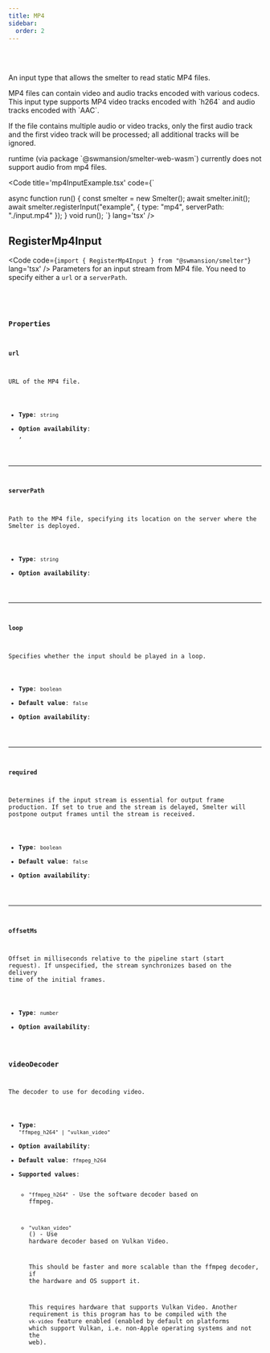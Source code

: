```yaml
---
title: MP4
sidebar:
  order: 2
---
```


<Badge text="Node.js" variant="tip" size="large" />
<Badge text="Browser (WASM)" variant="tip" size="large" />

<br />
<br />

An input type that allows the smelter to read static MP4 files.

<Aside>
MP4 files can contain video and audio tracks encoded with various codecs. This input type supports MP4 video tracks encoded with `h264` and audio tracks encoded with `AAC`.

If the file contains multiple audio or video tracks, only the first audio track and the first video track will be processed; all additional tracks will be ignored.
</Aside>
<Aside type='caution'> <Badge text="Browser (WASM)" variant="tip" /> runtime (via package `@swmansion/smelter-web-wasm`) currently does not support audio from mp4 files.</Aside>

<Code title='mp4InputExample.tsx' code={`

async function run() {
    const smelter = new Smelter();
    await smelter.init();
    await smelter.registerInput("example", {
        type: "mp4",
        serverPath: "./input.mp4"
    });
}
void run();
`} lang='tsx' />

## RegisterMp4Input
<Code code={`import { RegisterMp4Input } from "@swmansion/smelter"`} lang='tsx' />
Parameters for an input stream from MP4 file. You need to specify either a `url` or a `serverPath`.

<CollapsibleDetails summaryTitle='Type definitions' open>
<Code code={`
type RegisterMp4Input = {
    url?: string;
    serverPath?: string;
    loop?: bool;
    required?: bool;
    offsetMs?: number;
    videoDecoder: "ffmpeg_h264" | "vulkan_video";
}
`} lang='tsx' />
</CollapsibleDetails>

### Properties

#### url
URL of the MP4 file.

- **Type**: `string`
- **Option availability**: <Badge text="Node.js" variant="tip" />, <Badge text="Browser (WASM)" variant="tip" />
---

#### serverPath
Path to the MP4 file, specifying its location on the server where the Smelter is deployed.

- **Type**: `string`
- **Option availability**: <Badge text="Node.js" variant="tip" />

---

#### loop
Specifies whether the input should be played in a loop.

- **Type**: `boolean`
- **Default value**: `false`
- **Option availability**: <Badge text="Node.js" variant="tip" />

---

#### required
Determines if the input stream is essential for output frame production. If set to true and the stream is delayed, Smelter will postpone output frames until the stream is received.

- **Type**: `boolean`
- **Default value**: `false`
- **Option availability**: <Badge text="Node.js" variant="tip" />

---

#### offsetMs
Offset in milliseconds relative to the pipeline start (start request). If unspecified, the stream synchronizes based on the delivery time of the initial frames.

- **Type**: `number`
- **Option availability**: <Badge text="Node.js" variant="tip" />

### videoDecoder
The decoder to use for decoding video.

- **Type**: `"ffmpeg_h264" | "vulkan_video"`
- **Option availability**: <Badge text="Node.js" variant="tip" />
- **Default value**: `ffmpeg_h264`
- **Supported values**:
  - `"ffmpeg_h264"` - Use the software decoder based on ffmpeg.
  - `"vulkan_video"` (<Badge text="Required feature:vk-video" variant="note" />) - Use hardware decoder based on Vulkan Video.

    This should be faster and more scalable than the ffmpeg decoder, if the hardware and OS
    support it.

    This requires hardware that supports Vulkan Video. Another requirement is this program has
    to be compiled with the `vk-video` feature enabled (enabled by default on platforms which
    support Vulkan, i.e. non-Apple operating systems and not the web).

